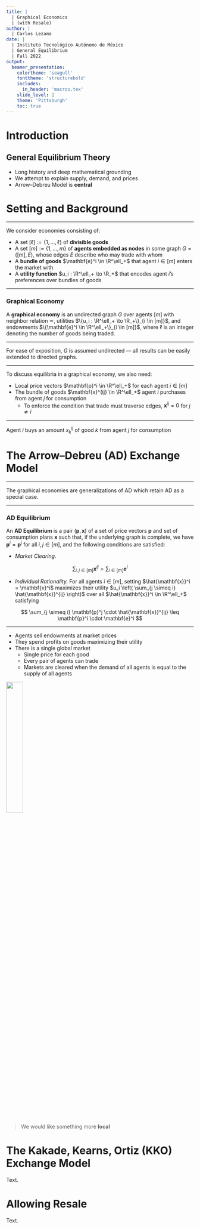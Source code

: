 ```yaml
---
title: |
  | Graphical Economics
  | (with Resale)
author: |
  | Carlos Lezama
date: |
  | Instituto Tecnológico Autónomo de México
  | General Equilibrium
  | Fall 2022
output:
  beamer_presentation:
    colortheme: 'seagull'
    fonttheme: 'structurebold'
    includes:
      in_header: 'macros.tex'
    slide_level: 2
    theme: 'Pittsburgh'
    toc: true
---
```


# Introduction

## General Equilibrium Theory

- Long history and deep mathematical grounding
- We attempt to explain supply, demand, and prices
- Arrow--Debreu Model is **central**

# Setting and Background

---

We consider economies consisting of:

- A set $[\ell] := \{1, \dots, \ell\}$ of **divisible goods**
- A set $[m] := \{1, \dots, m\}$ of **agents embedded as nodes** in some graph $G = ([m], E)$, whose edges $E$ describe who may trade with whom
- A **bundle of goods** $\mathbf{e}^i \in \R^\ell_+$ that agent $i \in [m]$ enters the market with
- A **utility function** $u_i : \R^\ell_+ \to \R_+$ that encodes agent $i$'s preferences over bundles of goods

---

### Graphical Economy
A **graphical economy** is an undirected graph $G$ over agents $[m]$ with neighbor relation $\simeq$, utilities $\{u_i : \R^\ell_+ \to \R_+\}_{i \in [m]}$, and endowments $\{\mathbf{e}^i \in \R^\ell_+\}_{i \in [m]}$, where $\ell$ is an integer denoting the number of goods being traded.

---

For ease of exposition, $G$ is assumed undirected --- all results can be easily extended to directed graphs.

---

To discuss equilibria in a graphical economy, we also need:

- Local price vectors $\mathbf{p}^i \in \R^\ell_+$ for each agent $i \in [m]$
- The bundle of goods $\mathbf{x}^{ij} \in \R^\ell_+$ agent $i$ purchases from agent $j$ for consumption
  - To enforce the condition that trade must traverse edges, $\mathbf{x}^{ij} = 0$ for $j \not\simeq i$

---

Agent $i$ buys an amount $x^{ij}_k$ of good $k$ from agent $j$ for consumption

\begin{gather*}
i \neq j \in [m] \\
k \in [\ell]
\end{gather*}

# The Arrow--Debreu (AD) Exchange Model

---

The graphical economies are generalizations of AD which retain AD as a special case.

---

### AD Equilibrium

An **AD Equilibrium** is a pair $(\mathbf{p}, \mathbf{x})$ of a set of price vectors $\mathbf{p}$ and set of consumption plans $\mathbf{x}$ such that, if the underlying graph is complete, we have $\mathbf{p}^i = \mathbf{p}^j$ for all $i, j \in [m]$, and the following conditions are satisfied:

- *Market Clearing.*

$$
\sum_{i,j \in [m]} \mathbf{x}^{ij} = \sum_{i \in [m]} \mathbf{e}^i
$$

- *Individual Rationality.* For all agents $i \in [m]$, setting $\hat{\mathbf{x}}^i = \mathbf{x}^i$ maximizes their utility $u_i \left( \sum_{j \simeq i} \hat{\mathbf{x}}^{ij} \right)$ over all $\hat{\mathbf{x}}^i \in \R^\ell_+$ satisfying

$$
\sum_{j \simeq i} \mathbf{p}^j \cdot \hat{\mathbf{x}}^{ij} \leq \mathbf{p}^i \cdot \mathbf{e}^i
$$

---

- Agents sell endowments at market prices
- They spend profits on goods maximizing their utility
- There is a single global market
  - Single price for each good
  - Every pair of agents can trade
  - Markets are cleared when the demand of all agents is equal to the supply of all agents

\centering
![](fig/1.png){width=30%}

> We would like something more **local**

# The Kakade, Kearns, Ortiz (KKO) Exchange Model

Text.

# Allowing Resale

Text.

<!--
\centering
![](fig/3.png){width=70%}
-->
